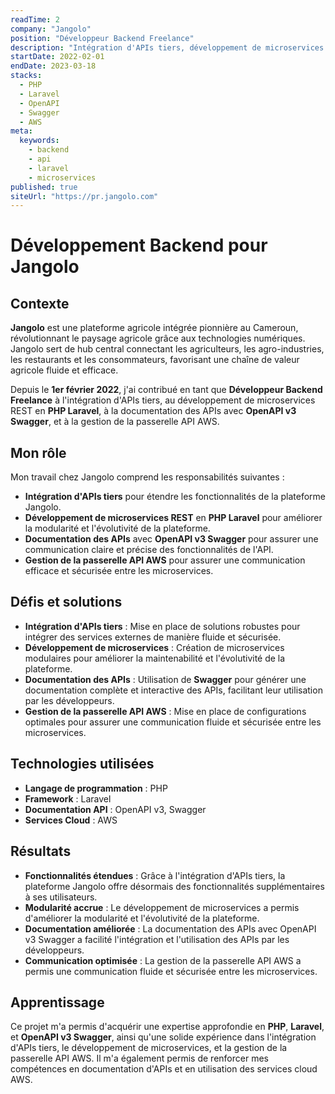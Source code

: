 ```yaml
---
readTime: 2
company: "Jangolo"
position: "Développeur Backend Freelance"
description: "Intégration d'APIs tiers, développement de microservices REST en PHP Laravel, documentation des APIs avec OpenAPI v3 Swagger, et gestion de la passerelle API AWS."
startDate: 2022-02-01
endDate: 2023-03-18
stacks:
  - PHP
  - Laravel
  - OpenAPI
  - Swagger
  - AWS
meta:
  keywords:
    - backend
    - api
    - laravel
    - microservices
published: true
siteUrl: "https://pr.jangolo.com"
---
```


# Développement Backend pour Jangolo

## Contexte

**Jangolo** est une plateforme agricole intégrée pionnière au Cameroun, révolutionnant le paysage agricole grâce aux technologies numériques. Jangolo sert de hub central connectant les agriculteurs, les agro-industries, les restaurants et les consommateurs, favorisant une chaîne de valeur agricole fluide et efficace.

Depuis le **1er février 2022**, j'ai contribué en tant que **Développeur Backend Freelance** à l'intégration d'APIs tiers, au développement de microservices REST en **PHP Laravel**, à la documentation des APIs avec **OpenAPI v3 Swagger**, et à la gestion de la passerelle API AWS.

## Mon rôle

Mon travail chez Jangolo comprend les responsabilités suivantes :

- **Intégration d'APIs tiers** pour étendre les fonctionnalités de la plateforme Jangolo.
- **Développement de microservices REST** en **PHP Laravel** pour améliorer la modularité et l'évolutivité de la plateforme.
- **Documentation des APIs** avec **OpenAPI v3 Swagger** pour assurer une communication claire et précise des fonctionnalités de l'API.
- **Gestion de la passerelle API AWS** pour assurer une communication efficace et sécurisée entre les microservices.

## Défis et solutions

- **Intégration d'APIs tiers** : Mise en place de solutions robustes pour intégrer des services externes de manière fluide et sécurisée.
- **Développement de microservices** : Création de microservices modulaires pour améliorer la maintenabilité et l'évolutivité de la plateforme.
- **Documentation des APIs** : Utilisation de **Swagger** pour générer une documentation complète et interactive des APIs, facilitant leur utilisation par les développeurs.
- **Gestion de la passerelle API AWS** : Mise en place de configurations optimales pour assurer une communication fluide et sécurisée entre les microservices.

## Technologies utilisées

- **Langage de programmation** : PHP
- **Framework** : Laravel
- **Documentation API** : OpenAPI v3, Swagger
- **Services Cloud** : AWS

## Résultats

- **Fonctionnalités étendues** : Grâce à l'intégration d'APIs tiers, la plateforme Jangolo offre désormais des fonctionnalités supplémentaires à ses utilisateurs.
- **Modularité accrue** : Le développement de microservices a permis d'améliorer la modularité et l'évolutivité de la plateforme.
- **Documentation améliorée** : La documentation des APIs avec OpenAPI v3 Swagger a facilité l'intégration et l'utilisation des APIs par les développeurs.
- **Communication optimisée** : La gestion de la passerelle API AWS a permis une communication fluide et sécurisée entre les microservices.

## Apprentissage

Ce projet m'a permis d'acquérir une expertise approfondie en **PHP**, **Laravel**, et **OpenAPI v3 Swagger**, ainsi qu'une solide expérience dans l'intégration d'APIs tiers, le développement de microservices, et la gestion de la passerelle API AWS. Il m'a également permis de renforcer mes compétences en documentation d'APIs et en utilisation des services cloud AWS.
